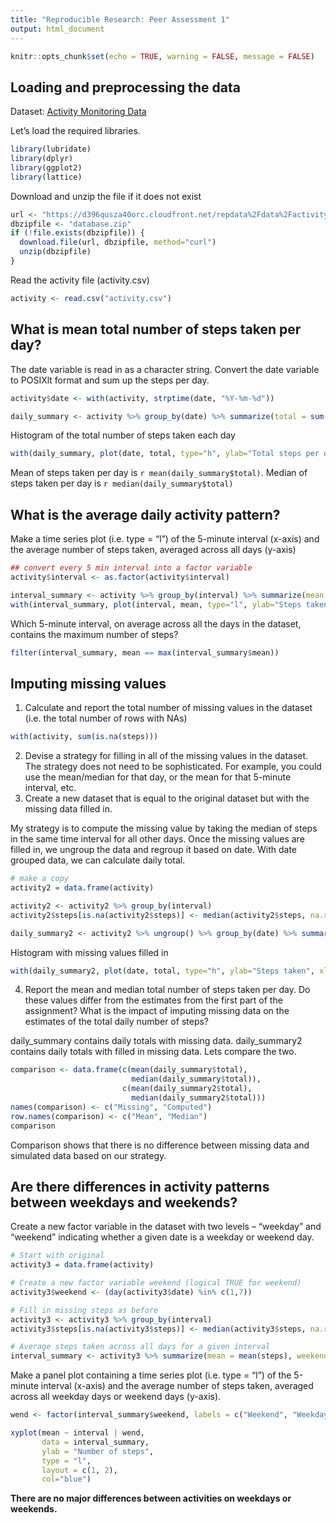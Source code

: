 ```yaml
---
title: "Reproducible Research: Peer Assessment 1"
output: html_document
---
```


```r
knitr::opts_chunk$set(echo = TRUE, warning = FALSE, message = FALSE)
```

## Loading and preprocessing the data

Dataset: [Activity Monitoring Data][1]  

[1]: https://d396qusza40orc.cloudfront.net/repdata%2Fdata%2Factivity.zip

Let's load the required libraries.  
```r
library(lubridate)
library(dplyr)
library(ggplot2)
library(lattice)
```

Download and unzip the file if it does not exist  
```r
url <- "https://d396qusza40orc.cloudfront.net/repdata%2Fdata%2Factivity.zip"
dbzipfile <- "database.zip"
if (!file.exists(dbzipfile)) {
  download.file(url, dbzipfile, method="curl")
  unzip(dbzipfile)
}
```

Read the activity file (activity.csv)  
```r
activity <- read.csv("activity.csv")
```

## What is mean total number of steps taken per day?
The date variable is read in as a character string. Convert the date variable to POSIXlt format and sum up the steps per day.

```r
activity$date <- with(activity, strptime(date, "%Y-%m-%d"))

daily_summary <- activity %>% group_by(date) %>% summarize(total = sum(steps, na.rm = TRUE))
```

Histogram of the total number of steps taken each day
```r
with(daily_summary, plot(date, total, type="h", ylab="Total steps per day", xlab="", lwd=4))
```

Mean of steps taken per day is `r mean(daily_summary$total)`. Median of steps taken per day is `r median(daily_summary$total)`

## What is the average daily activity pattern?
Make a time series plot (i.e. type = "l") of the 5-minute interval (x-axis) and the average number of steps taken, averaged across all days (y-axis)
```r
## convert every 5 min interval into a factor variable
activity$interval <- as.factor(activity$interval)

interval_summary <- activity %>% group_by(interval) %>% summarize(mean = mean(steps, na.rm=TRUE))
with(interval_summary, plot(interval, mean, type="l", ylab="Steps taken", xlab="", lwd=4))
```

Which 5-minute interval, on average across all the days in the dataset, contains the maximum number of steps?
```r
filter(interval_summary, mean == max(interval_summary$mean))
```




## Imputing missing values
1. Calculate and report the total number of missing values in the dataset (i.e. the total number of rows with NAs)
```r
with(activity, sum(is.na(steps)))
```

2. Devise a strategy for filling in all of the missing values in the dataset. The strategy does not need to be sophisticated. For example, you could use the mean/median for that day, or the mean for that 5-minute interval, etc.
3. Create a new dataset that is equal to the original dataset but with the missing data filled in.

My strategy is to compute the missing value by taking the median of steps in the same time interval for all other days. Once the missing values are filled in, we ungroup the data and regroup it based on date. With date grouped data, we can calculate daily total.

```r
# make a copy
activity2 = data.frame(activity)

activity2 <- activity2 %>% group_by(interval)
activity2$steps[is.na(activity2$steps)] <- median(activity2$steps, na.rm=TRUE)

daily_summary2 <- activity2 %>% ungroup() %>% group_by(date) %>% summarize(total = sum(steps, na.rm = TRUE))
```

Histogram with missing values filled in
```r
with(daily_summary2, plot(date, total, type="h", ylab="Steps taken", xlab="", lwd=4))
```

4. Report the mean and median total number of steps taken per day. Do these values differ from the estimates from the first part of the assignment? What is the impact of imputing missing data on the estimates of the total daily number of steps?

daily_summary contains daily totals with missing data. daily_summary2 contains daily totals with filled in missing data. Lets compare the two.

```r
comparison <- data.frame(c(mean(daily_summary$total), 
                           median(daily_summary$total)), 
                         c(mean(daily_summary2$total), 
                           median(daily_summary2$total)))
names(comparison) <- c("Missing", "Computed")
row.names(comparison) <- c("Mean", "Median")
comparison
```

Comparison shows that there is no difference between missing data and simulated data based on our strategy.


## Are there differences in activity patterns between weekdays and weekends?
Create a new factor variable in the dataset with two levels -- "weekday" and "weekend" indicating whether a given date is a weekday or weekend day.
```r
# Start with original
activity3 = data.frame(activity)

# Create a new factor variable weekend (logical TRUE for weekend)
activity3$weekend <- (day(activity3$date) %in% c(1,7))

# Fill in missing steps as before
activity3 <- activity3 %>% group_by(interval)
activity3$steps[is.na(activity3$steps)] <- median(activity3$steps, na.rm=TRUE)

# Average steps taken across all days for a given interval
interval_summary <- activity3 %>% summarize(mean = mean(steps), weekend = weekend)

```



Make a panel plot containing a time series plot (i.e. type = "l") of the 5-minute interval (x-axis) and the average number of steps taken, averaged across all weekday days or weekend days (y-axis).  

```r
wend <- factor(interval_summary$weekend, labels = c("Weekend", "Weekday"))

xyplot(mean ~ interval | wend,
       data = interval_summary,
       ylab = "Number of steps",
       type = "l",
       layout = c(1, 2),
       col="blue")

```

  
**There are no major differences between activities on weekdays or weekends.**

